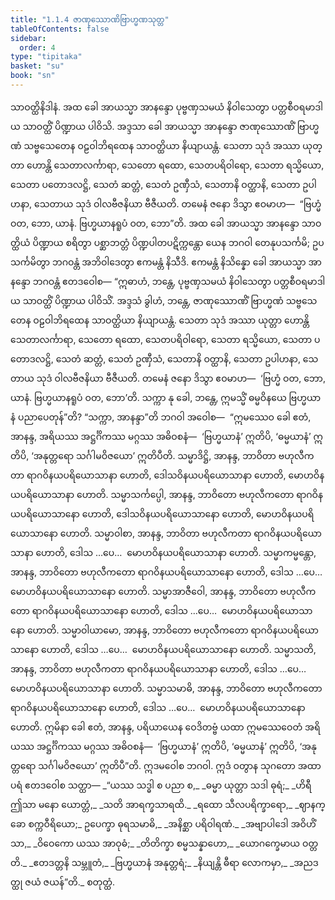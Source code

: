 ```yaml
---
title: "1.1.4 ဇာဏုဿောဏိဗြာဟ္မဏသုတ္တ"
tableOfContents: false
sidebar:
  order: 4
type: "tipitaka"
basket: "su"
book: "sn"
---
```



<DynamicBreadcrumb />

<Division number="4" book="sn" e="ch" v="18" p="280">

<Paragraph number="16" book="sn">
သာဝတ္ထိနိဒါနံ. အထ ခေါ အာယသ္မာ အာနန္ဒော ပုဗ္ဗဏှသမယံ နိဝါသေတွာ ပတ္တစီဝရမာဒါယ သာဝတ္ထိံ ပိဏ္ဍာယ ပါဝိသိ. အဒ္ဒသာ ခေါ အာယသ္မာ အာနန္ဒော ဇာဏုဿောဏိံ ဗြာဟ္မဏံ သဗ္ဗသေတေန ဝဠဝါဘိရထေန သာဝတ္ထိယာ နိယျာယန္တံ. သေတာ သုဒံ အဿာ ယုတ္တာ ဟောန္တိ သေတာလင်္ကာရာ, သေတော ရထော, သေတပရိဝါရော, သေတာ ရသ္မိယော, သေတာ ပတောဒလဋ္ဌိ, သေတံ ဆတ္တံ, သေတံ ဥဏှီသံ, သေတာနိ ဝတ္ထာနိ, သေတာ ဥပါဟနာ, သေတာယ သုဒံ ဝါလဗီဇနိယာ ဗီဇီယတိ. တမေနံ ဇနော ဒိသွာ ဧဝမာဟ—  “ဗြဟ္မံ ဝတ, ဘော, ယာနံ. ဗြဟ္မယာနရူပံ ဝတ, ဘော”တိ.
</Paragraph>

<Paragraph number="17" book="sn">
အထ ခေါ အာယသ္မာ အာနန္ဒော သာဝတ္ထိယံ ပိဏ္ဍာယ စရိတွာ ပစ္ဆာဘတ္တံ ပိဏ္ဍပါတပဋိက္ကန္တော ယေန ဘဂဝါ တေနုပသင်္ကမိ; ဥပသင်္ကမိတွာ ဘဂဝန္တံ အဘိဝါဒေတွာ ဧကမန္တံ နိသီဒိ. ဧကမန္တံ နိသိန္နော ခေါ အာယသ္မာ အာနန္ဒော ဘဂဝန္တံ ဧတဒဝေါစ—
</Paragraph>

<Paragraph number="18" book="sn">
“ဣဓာဟံ, ဘန္တေ, ပုဗ္ဗဏှသမယံ နိဝါသေတွာ ပတ္တစီဝရမာဒါယ သာဝတ္ထိံ ပိဏ္ဍာယ ပါဝိသိံ. အဒ္ဒသံ ခွါဟံ, ဘန္တေ, ဇာဏုဿောဏိံ ဗြာဟ္မဏံ သဗ္ဗသေတေန ဝဠဝါဘိရထေန သာဝတ္ထိယာ နိယျာယန္တံ. သေတာ သုဒံ အဿာ ယုတ္တာ ဟောန္တိ သေတာလင်္ကာရာ, သေတော ရထော, သေတပရိဝါရော, သေတာ ရသ္မိယော, သေတာ ပတောဒလဋ္ဌိ, သေတံ ဆတ္တံ, သေတံ ဥဏှီသံ, သေတာနိ ဝတ္ထာနိ, သေတာ ဥပါဟနာ, သေတာယ သုဒံ ဝါလဗီဇနိယာ ဗီဇီယတိ. တမေနံ ဇနော ဒိသွာ ဧဝမာဟ—  ‘ဗြဟ္မံ ဝတ, ဘော, ယာနံ. ဗြဟ္မယာနရူပံ ဝတ, ဘော’တိ. သက္ကာ နု ခေါ, ဘန္တေ, ဣမသ္မိံ ဓမ္မဝိနယေ ဗြဟ္မယာနံ ပညာပေတုန်”တိ?
</Paragraph>

<Paragraph number="19" book="sn">
“သက္ကာ, အာနန္ဒာ”တိ ဘဂဝါ အဝေါစ—  “ဣမဿေဝ ခေါ ဧတံ, အာနန္ဒ, အရိယဿ အဋ္ဌင်္ဂိကဿ မဂ္ဂဿ အဓိဝစနံ—  ‘ဗြဟ္မယာနံ’ ဣတိပိ, ‘ဓမ္မယာနံ’ ဣတိပိ, ‘အနုတ္တရော သင်္ဂါမဝိဇယော’ ဣတိပီတိ.
</Paragraph>

<Paragraph number="20" book="sn">
သမ္မာဒိဋ္ဌိ, အာနန္ဒ, ဘာဝိတာ ဗဟုလီကတာ ရာဂဝိနယပရိယောသာနာ ဟောတိ, ဒေါသဝိနယပရိယောသာနာ ဟောတိ, မောဟဝိနယပရိယောသာနာ ဟောတိ. သမ္မာသင်္ကပ္ပေါ, အာနန္ဒ, ဘာဝိတော ဗဟုလီကတော ရာဂဝိနယပရိယောသာနော ဟောတိ, ဒေါသဝိနယပရိယောသာနော ဟောတိ, မောဟဝိနယပရိယောသာနော ဟောတိ. သမ္မာဝါစာ, အာနန္ဒ, ဘာဝိတာ ဗဟုလီကတာ ရာဂဝိနယပရိယောသာနာ ဟောတိ, ဒေါသ …ပေ…  မောဟဝိနယပရိယောသာနာ ဟောတိ. သမ္မာကမ္မန္တော, အာနန္ဒ, ဘာဝိတော ဗဟုလီကတော ရာဂဝိနယပရိယောသာနော ဟောတိ, ဒေါသ …ပေ…  မောဟဝိနယပရိယောသာနော ဟောတိ. သမ္မာအာဇီဝေါ, အာနန္ဒ, ဘာဝိတော ဗဟုလီကတော ရာဂဝိနယပရိယောသာနော ဟောတိ, ဒေါသ …ပေ…  မောဟဝိနယပရိယောသာနော ဟောတိ. သမ္မာဝါယာမော, အာနန္ဒ, ဘာဝိတော ဗဟုလီကတော ရာဂဝိနယပရိယောသာနော ဟောတိ, ဒေါသ …ပေ…  မောဟဝိနယပရိယောသာနော ဟောတိ. သမ္မာသတိ, အာနန္ဒ, ဘာဝိတာ ဗဟုလီကတာ ရာဂဝိနယပရိယောသာနာ ဟောတိ, ဒေါသ …ပေ…  မောဟဝိနယပရိယောသာနာ ဟောတိ. သမ္မာသမာဓိ, အာနန္ဒ, ဘာဝိတော ဗဟုလီကတော ရာဂဝိနယပရိယောသာနော ဟောတိ, ဒေါသ …ပေ…  မောဟဝိနယပရိယောသာနော ဟောတိ.
</Paragraph>

<Paragraph number="21" book="sn">
ဣမိနာ ခေါ ဧတံ, အာနန္ဒ, ပရိယာယေန ဝေဒိတဗ္ဗံ ယထာ ဣမဿေဝေတံ အရိယဿ အဋ္ဌင်္ဂိကဿ မဂ္ဂဿ အဓိဝစနံ—  ‘ဗြဟ္မယာနံ’ ဣတိပိ, ‘ဓမ္မယာနံ’ ဣတိပိ, ‘အနုတ္တရော သင်္ဂါမဝိဇယော’ ဣတိပီ”တိ. ဣဒမဝေါစ ဘဂဝါ.
</Paragraph>

<Paragraph number="22" book="sn">
ဣဒံ ဝတွာန သုဂတော အထာပရံ ဧတဒဝေါစ သတ္ထာ—
</Paragraph>

<Paragraph number="23" type="verses" book="sn">
_“ယဿ သဒ္ဓါ စ ပညာ စ,_  
_ဓမ္မာ ယုတ္တာ သဒါ ဓုရံ;_  
_ဟိရီ ဤသာ မနော ယောတ္တံ,_  
_သတိ အာရက္ခသာရထိ._  

</Paragraph>

<Paragraph number="24" type="verses" book="sn">
_ရထော သီလပရိက္ခာရော,_  
_ဈာနက္ခော စက္ကဝီရိယော;_  
ဥပေက္ခာ ဓုရသမာဓိ,_  
_အနိစ္ဆာ ပရိဝါရဏံ._  

</Paragraph>

<Paragraph number="25" type="verses" book="sn">
_အဗျာပါဒေါ အဝိဟိံသာ,_  
_ဝိဝေကော ယဿ အာဝုဓံ;_  
_တိတိက္ခာ စမ္မသန္နာဟော,_  
_ယောဂက္ခေမာယ ဝတ္တတိ._  

</Paragraph>

<Paragraph number="26" type="verses" book="sn">
_ဧတဒတ္တနိ သမ္ဘူတံ,_  
_ဗြဟ္မယာနံ အနုတ္တရံ;_  
_နိယျန္တိ ဓီရာ လောကမှာ,_  
_အညဒတ္ထု ဇယံ ဇယန်”တိ._  


</Paragraph>
</Division>

<Paragraph number="27" type="center" book="sn">
စတုတ္ထံ.
</Paragraph>